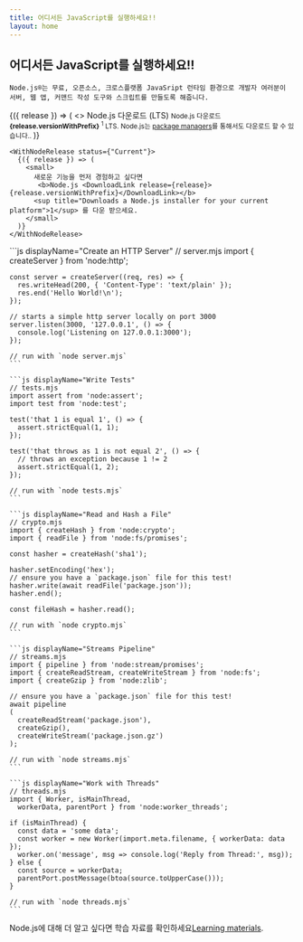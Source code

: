 ```yaml
---
title: 어디서든 JavaScript를 실행하세요!!
layout: home
---
```


<section>
  <WithBadge section="index" />

  <div>
    <h1 className="special">어디서든 JavaScript를 실행하세요!!</h1>

    Node.js®는 무료, 오픈소스, 크로스플랫폼 JavaSript 런타임 환경으로 개발자 여러분이 서버, 웹 앱, 커맨드 작성 도구와 스크립트를 만들도록 해줍니다.
  </div>

  <div>
    <WithNodeRelease status={['Active LTS', 'Maintenance LTS']}>
      {({ release }) => (
        <>
          <DownloadButton release={release}>Node.js 다운로드 (LTS)</DownloadButton>
          <small>
            Node.js 다운로드  <b>{release.versionWithPrefix}</b>
            <sup title="Downloads a Node.js installer for your current platform">1</sup> LTS.
            Node.js는 <a href="/download/package-manager">package managers</a>를 통해서도 다운로드 할 수 있습니다..
          </small>
        </>
      )}
    </WithNodeRelease>

    <WithNodeRelease status={"Current"}>
      {({ release }) => (
        <small>
          새로운 기능을 먼저 경험하고 싶다면
           <b>Node.js <DownloadLink release={release}>{release.versionWithPrefix}</DownloadLink></b>
          <sup title="Downloads a Node.js installer for your current platform">1</sup> 를 다운 받으세요.
        </small>
      )}
    </WithNodeRelease>
  </div>
</section>

<section>
  <div>
    ```js displayName="Create an HTTP Server"
    // server.mjs
    import { createServer } from 'node:http';

    const server = createServer((req, res) => {
      res.writeHead(200, { 'Content-Type': 'text/plain' });
      res.end('Hello World!\n');
    });

    // starts a simple http server locally on port 3000
    server.listen(3000, '127.0.0.1', () => {
      console.log('Listening on 127.0.0.1:3000');
    });

    // run with `node server.mjs`
    ```

    ```js displayName="Write Tests"
    // tests.mjs
    import assert from 'node:assert';
    import test from 'node:test';

    test('that 1 is equal 1', () => {
      assert.strictEqual(1, 1);
    });

    test('that throws as 1 is not equal 2', () => {
      // throws an exception because 1 != 2
      assert.strictEqual(1, 2);
    });

    // run with `node tests.mjs`
    ```

    ```js displayName="Read and Hash a File"
    // crypto.mjs
    import { createHash } from 'node:crypto';
    import { readFile } from 'node:fs/promises';

    const hasher = createHash('sha1');

    hasher.setEncoding('hex');
    // ensure you have a `package.json` file for this test!
    hasher.write(await readFile('package.json'));
    hasher.end();

    const fileHash = hasher.read();

    // run with `node crypto.mjs`
    ```

    ```js displayName="Streams Pipeline"
    // streams.mjs
    import { pipeline } from 'node:stream/promises';
    import { createReadStream, createWriteStream } from 'node:fs';
    import { createGzip } from 'node:zlib';

    // ensure you have a `package.json` file for this test!
    await pipeline
    (
      createReadStream('package.json'),
      createGzip(),
      createWriteStream('package.json.gz')
    );

    // run with `node streams.mjs`
    ```

    ```js displayName="Work with Threads"
    // threads.mjs
    import { Worker, isMainThread,
      workerData, parentPort } from 'node:worker_threads';

    if (isMainThread) {
      const data = 'some data';
      const worker = new Worker(import.meta.filename, { workerData: data });
      worker.on('message', msg => console.log('Reply from Thread:', msg));
    } else {
      const source = workerData;
      parentPort.postMessage(btoa(source.toUpperCase()));
    }

    // run with `node threads.mjs`
    ```
  </div>

  Node.js에 대해 더 알고 싶다면 학습 자료를 확인하세요[Learning materials](/learn).
</section>
